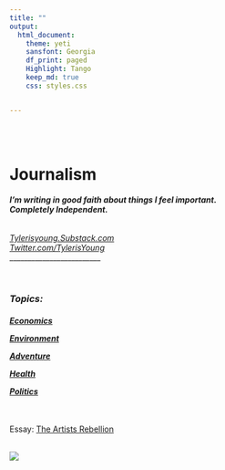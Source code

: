 ```yaml
---
title: ""
output:
  html_document:
    theme: yeti
    sansfont: Georgia
    df_print: paged
    Highlight: Tango
    keep_md: true
    css: styles.css


---
```


<br>
<br>

<h1>**Journalism**</h1> 
<h6>
***I'm writing in good faith about things I feel important.***  
***Completely Independent.***
</h6>

*[Tylerisyoung.Substack.com](https://tylerisyoung.substack.com/?target=_blank)   
[Twitter.com/TylerisYoung](https://twitter.com/Tylerisyoung/?tagets=_blank)*  
 _________________________
 
 <br>
 
<h3>
***Topics:***  
 </h3>
 <h4>
[***Economics***](./economics.html)
  
[***Environment***](./Environment.html)  
  
[***Adventure***](./Adventure.html)  
  
[***Health***](./Health.html)  
  
[***Politics***](./Politics.html)  
</h4>

<br>
 

 Essay: [The Artists Rebellion](./docs/Theartistsrebellion.html)   
 
 <br>
 ![](images/THE ARTISTS REBELLION.png)
 
 


